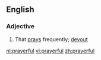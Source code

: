 ==English==

===Adjective===
{{en-adj}}

# That [[pray]]s frequently; [[devout]]

[[nl:prayerful]]
[[vi:prayerful]]
[[zh:prayerful]]